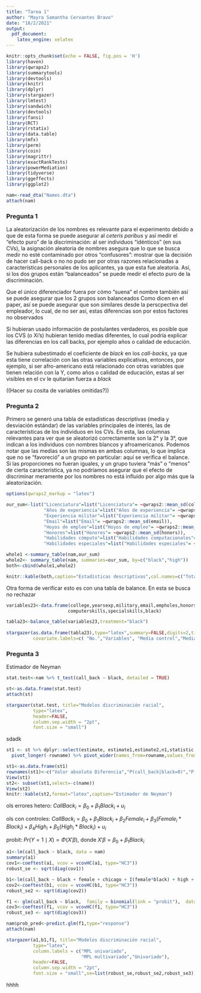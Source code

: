 ---
title: "Tarea 1"
author: "Mayra Samantha Cervantes Bravo"
date: "18/2/2021"
output:
  pdf_document: 
    latex_engine: xelatex
---

```{r setup, include=FALSE,results='asis'}
knitr::opts_chunk$set(echo = FALSE, fig.pos = 'H')
library(haven)
library(qwraps2)
library(summarytools)
library(devtools)
library(knitr)
library(dplyr)
library(stargazer)
library(lmtest)
library(sandwich)
library(devtools)
library(fansi)
library(RCT)
library(rstatix)
library(data.table)
library(mfx)
library(perm)
library(coin)  
library(magrittr)
library(exactRankTests)
library(powerMediation)
library(tidyverse)
library(ggeffects)
library(ggplot2)

nam<-read_dta("Names.dta")
attach(nam)
```

### Pregunta 1

La aleatorización de los nombres es relevante para el experimento  debido a que de esta forma se puede asegurar al *ceteris paribus* y así medir el "efecto puro" de la discriminación: al ser individuos "idénticos" (en sus CVs), la asignación aleatoria de nombres asegura que lo que se busca medir no esté contaminado por otros "confusores": mostrar que la decisión de hacer call-back o no no pudo ser por otras razones relacionadas a características personales de los aplicantes, ya que esta fue aleatoria. Así, si los dos grupos están "balanceados" se puede medir el efecto puro de la discriminación.

Que el único diferenciador fuera por cómo "suena" el nombre
también así se puede asegurar que los 2 grupos son balanceados
Como dicen en el paper, así se puede asegurar que son similares desde la perscpectiva del empleador, lo cual, de no ser así, estas diferencias son por estos factores no observados

Si hubieran usado información de postulantes verdaderos, es posible que los CVS (o Xi's) hubieran tenido medias diferentes, lo cual podría explicar las diferencias en los call backs, por ejemplo años o calidad de educación.

Se hubiera subestimado el coeficiente de *black* en los *call-backs*, ya que esta tiene correlación con las otras variables explicativas, entonces, por ejemplo, si ser afro-americano está relacionado con otras variables que tienen relación con la Y, como años o calidad de educación, estas al ser visibles en el cv le quitarían fuerza a *black*

((Hacer su cosita de variables omitidas?))

### Pregunta 2


Primero se generó una tabla de estadísticas descriptivas (media y desviación estándar) de las variables principales de interés, las de características de los individuos en los CVs. En esta, las columnas relevantes para ver que se aleatorizó correctamente son la 2° y la 3°, que indican a los individuos con nombres blancos y afroamericanos. Podemos notar que las medias son las mismas en ambas columnas, lo que implica que no se "favoreció" a un grupo en particular: aquí se verifica el balance. Si las proporciones no fueran iguales, y un grupo tuviera "más" o "menos" de cierta característica, ya no podríamos asegurar que el efecto de discriminar meramente por los nombres no está influido por algo más que la aleatorización.

```{r,results='asis', message=FALSE,header=FALSE}

options(qwraps2_markup = "latex")

our_sum<-list("Licenciatura"=list("Licenciatura"= ~qwraps2::mean_sd(college)),
              "Años de experiencia"=list("Años de experiencia"= ~qwraps2::mean_sd(yearsexp)),
              "Experiencia militar"=list("Experiencia militar"= ~qwraps2::mean_sd(military)),
              "Email"=list("Email"= ~qwraps2::mean_sd(email)),
              "Hoyos de empleo"=list("Hoyos de empleo"= ~qwraps2::mean_sd(empholes)),
              "Honores"=list("Honores"= ~qwraps2::mean_sd(honors)),
              "Habilidades cómputo"=list("Habilidades computacionales"= ~qwraps2::mean_sd(computerskills)),
              "Habilidades especiales"=list("Habilidades especiales"= ~qwraps2::mean_sd(specialskills)))

whole1 <-summary_table(nam,our_sum)
whole2<- summary_table(nam, summaries=our_sum, by=c("black","high"))
both<-cbind(whole1,whole2)

knitr::kable(both,caption="Estadísticas descriptivas",col.names=c("Total","Blancos","Afro-am.","Baja calidad","Alta calidad")) 

```

Otra forma de verificar esto es con una tabla de balance. En esta se busca no rechazar

```{r, results='asis', message=FALSE,header=FALSE}
variables23<-data.frame(college,yearsexp,military,email,empholes,honors,
                       computerskills,specialskills,black)

tabla23<-balance_table(variables23,treatment="black")
         
stargazer(as.data.frame(tabla23),type="latex",summary=FALSE,digits=2,title="Tabla de Balance",
          covariate.labels=c( "No.","Variables", "Media control","Media tratamiento", "P-value"))
```

### Pregunta 3

Estimador de Neyman

```{r,results='asis', message=FALSE,header=FALSE,include=FALSE}
stat.test<-nam %>% t_test(call_back ~ black, detailed = TRUE)

st<-as.data.frame(stat.test)
attach(st)

stargazer(stat.test, title="Modelos discriminación racial",
          type="latex",
          header=FALSE,
          column.sep.width = "2pt", 
          font.size = "small")

```
sdadk

```{r,results='asis', message=FALSE,header=FALSE}
st1 <- st %>% dplyr::select(estimate, estimate1,estimate2,n1,statistic,p) %>% tibble::rownames_to_column()%>%
  pivot_longer(-rowname) %>% pivot_wider(names_from=rowname,values_from=value)

st1<-as.data.frame(st1)
rownames(st1)<-c("Valor absoluto Diferencia","P(call_back|black=0)","P(call_back|black=1)","N","t-stat","p-value")
View(st1)
st2<- subset(st1,select=-c(name))
View(st2)
knitr::kable(st2,format="latex",caption="Estimador de Neyman")

```


ols errores hetero: $CallBack_{i}=\beta_{0}+\beta_{1} Black_i +u_{i}$

ols con controles: $CallBack_{i}=\beta_{0}+\beta_{1} Black_i +\beta_{2} Female_i+\beta_{3} (Female_i*Black_i)+\beta_{4} High_i+\beta_{5} (High_i*Black_i)+u_{i}$


probit: $Pr(Y=1 \mid X) = \Phi(X'\beta)$, donde $X'\beta= \beta_{0}+ \beta_{1} Black_i$


```{r,results='asis', message=FALSE,header=FALSE}

a1<-lm(call_back ~ black, data = nam)
summary(a1)
cov1<-coeftest(a1, vcov = vcovHC(a1, type="HC3"))
robust_se <- sqrt(diag(cov1))

b1<-lm(call_back ~ black + female + chicago + I(female*black) + high + I(high*black), data = nam)
cov2<-coeftest(b1, vcov = vcovHC(b1, type="HC3"))
robust_se2 <- sqrt(diag(cov2))

f1 <- glm(call_back ~ black,  family = binomial(link = "probit"),  data = nam)
cov3<-coeftest(f1, vcov = vcovHC(f1, type="HC3"))
robust_se3 <- sqrt(diag(cov3))

nam$prob_pred<-predict.glm(f1,type="response")
attach(nam)

stargazer(a1,b1,f1, title="Modelos discriminación racial",
          type="latex",
          column.labels = c("MPL univariado",
                            "MPL multivariado","Univariado"),
          header=FALSE,
          column.sep.width = "2pt", 
          font.size = "small",se=list(robust_se,robust_se2,robust_se3))
```


hhhh
